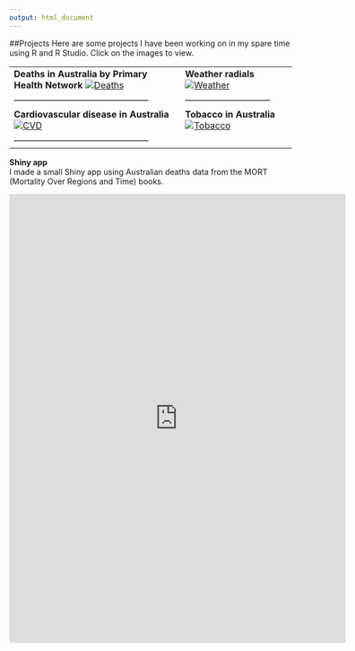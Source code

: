 ---
output: html_document
---
##Projects
Here are some projects I have been working on in my spare time using R and R Studio. Click on the images to view.

|
--------------------------------------------- | -----------------------------
**Deaths in Australia by Primary Health Network** [![Deaths](images/PHNs.png)](PHN_Aust_markdown.html)  | **Weather radials**  [![Weather](images/Weather.png)](CBR_LHI_radial_doc.html) |
--------------------------------------------- | -----------------------------
**Cardiovascular disease in Australia** [![CVD](images/CVD.png)](cvd_flex_dash.html)   | **Tobacco in Australia**  [![Tobacco](images/Tobacco.png)](Tobacco_Aust_markdown.html)
--------------------------------------------- |
**Shiny app**  
I made a small Shiny app using Australian deaths data from the MORT (Mortality Over Regions and Time) books.

<iframe src="https://ausdata.shinyapps.io/Mort/" width="600" height="800" frameborder="0"/>
